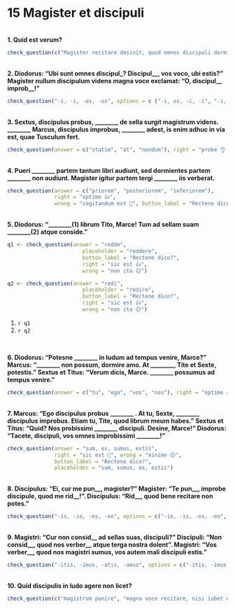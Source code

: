 # 15 Magister et discipuli
 
</br>
**1. Quid est verum?**

```r
check_question(c("Magister recitare desinit, quod omnes discipuli dormiunt neque eum audiunt", "Diodorus, magister severus, discipulos suos virga punire solet"), options = c("In ludo discipuli in lectulis cubant", "Titus ad ludum venit antequam magister ipse per ianuam intrat", "Magister recitare desinit, quod omnes discipuli dormiunt neque eum audiunt", "Diodorus, magister severus, discipulos suos virga punire solet"), right = "ita, ut dicis 👏", wrong = "minime 😔", button_label = "Rectene dico?", type = "checkbox")
```
 
</br>
**2. Diodorus: "Ubi sunt omnes discipul_? Discipul\_\_, vos voco, ubi estis?" Magister nullum discipulum videns magna voce exclamat: "O, discipul\_\_ improb\_\_!"**
  
```r
check_question("-i, -i, -os, -os", options = c ("-i, os, -i, -i", "-i, -i, -i, -i", "-i, -i, -os, -os", "-i, -os, -os, -os"), right = "recte sane 🙂", wrong = "quid ais? 🤨", button_label = "Rectene dico?", type = "radio")
```
 
</br>
**3. Sextus, discipulus probus, ________ de sella surgit magistrum videns. ________ Marcus, discipulus improbus, ________ adest, is enim adhuc in via est, quae Tusculum fert.**
  
```r
check_question(answer = c("statim", "at", "nondum"), right = "probe 👌 ", wrong = "non ita ☹️ ", button_label = "Rectene dico?", type = "in_order")
```
 
</br>
**4. Pueri ________ partem tantum libri audiunt, sed dormientes partem ________ non audiunt. Magister igitur partem tergi ________ iis verberat.**
 
```r
check_question(answer = c("priorem", "posteriorem", "inferiorem"),
               right = "optime 👍",
               wrong = "cogitandum est 🤔", button_label = "Rectene dico?", placeholder = "Quid putas?", type = "in_order")
```
  
</br>
**5. Diodorus: "________(1) librum Tito, Marce! Tum ad sellam suam ________(2) atque conside."**
 
```r
q1 <- check_question(answer = "redde",
                        placeholder = "reddere",
                        button_label = "Rectene dico?",
                        right = "sic est 👍", 
                        wrong = "non ita 😕")

q2 <- check_question(answer = "redi",
                        placeholder = "redire",
                        button_label = "Rectene dico?",
                        right = "sic est 👍", 
                        wrong = "non ita 😕")
```

1. `r q1`
2. `r q2`

</br>

**6. Diodorus: "Potesne ________ in ludum ad tempus venire, Marce?"  Marcus: "________ non possum, dormire amo. At ________, Tite et Sexte, potestis." Sextus et Titus: "Verum dicis, Marce. ________ possumus ad tempus venire."**
    
```r
check_question(answer = c("tu", "ego", "vos", "nos"), right = "optime 👍 ", wrong = "non hercle vero! 😕 ", button_label = "Rectene dico?", type = "in_order")
```
  
</br>
**7. Marcus: "Ego discipulus probus ________ . At tu, Sexte, ________ discipulus improbus. Etiam tu, Tite, quod librum meum habes." Sextus et Titus: "Quid? Nos probissimi ________ discipuli. Desine, Marce!" Diodorus: "Tacete, discipuli, vos omnes improbissimi ________!"**
  
```r
check_question(answer = "sum, es, sumus, estis", 
               right = "sic est 🤩", wrong = "minime 😔", 
               button_label = "Rectene dico?", 
               placeholder = "sum, sumus, es, estis")
```
 
</br>
**8. Discipulus: "Ei, cur me pun\_\_, magister?" Magister: "Te pun\_\_, improbe discipule, quod me rid\_\_!". Discipulus: "Rid\_\_, quod bene recitare non potes."**
  
```r
check_question("-is, -io, -es, -eo", options = c("-io, -is, -es, -eo", "-is, -io, -es, -eo", "-is, -io, -eo, -es", "-io, -is, -eo, -es"), right = "optime 👍 ", wrong = "cogitandum est 🤔", button_label = "Rectene dico?", type = "radio")
```
 
</br>
**9. Magistri: "Cur non consid\_\_ ad sellas suas, discipuli?" Discipuli: "Non consid\_\_, quod nos verber\_\_ atque terga nostra dolent". Magistri: "Vos verber\_\_, quod nos magistri sumus, vos autem mali discipuli estis."**
 
```r
check_question("-itis, -imus, -atis, -amus", options = c("-itis, -imus, -atis, -amus", "-imus, -itis, -amus, atis", "-itis, -itis, -amus, -amus", "-itis, -imus, -amus, -itis"), right = "recte sane 🙂", wrong = "non hercle vero! 😕", button_label = "Rectene dico?", type = "radio")
```
 
</br>
**10. Quid discipulis in ludo agere non licet?**
 
```r
check_question(c("magistrum punire", "magna voce recitare, nisi iubet magister"), options = c("ianuam pulsare antequam intrare", "tacitis magistrum audire", "magistrum punire", "magna voce recitare, nisi iubet magister"), right = "ita, ut dicis 👏", wrong = "quid ais? 🤨", button_label = "Rectene dico?", type = "checkbox")
```
